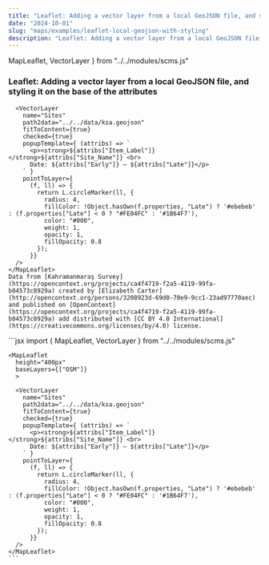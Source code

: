 ```yaml
---
title: "Leaflet: Adding a vector layer from a local GeoJSON file, and styling it on the base of the attributes"
date: "2024-10-01"
slug: "maps/examples/leaflet-local-geojson-with-styling"
description: "Leaflet: Adding a vector layer from a local GeoJSON file, and styling it on the base of the attributes"
---
```


  MapLeaflet,
  VectorLayer
} from "../../modules/scms.js"


### Leaflet: Adding a vector layer from a local GeoJSON file, and styling it on the base of the attributes


<div className="row mt-3 mb-5 border-top border-bottom py-3">
  <div className="col-6">
    <MapLeaflet
      height="400px"
      baseLayers={["OSM"]}
      >
      
      <VectorLayer 
        name="Sites"
        path2data="../../data/ksa.geojson"
        fitToContent={true}
        checked={true}
        popupTemplate={ (attribs) => `
          <p><strong>${attribs["Item_Label"]}</strong>${attribs["Site_Name"]} <br>
          Date: ${attribs["Early"]} — ${attribs["Late"]}</p>
        ` }
        pointToLayer={
          (f, ll) => {
            return L.circleMarker(ll, {
              radius: 4,
              fillColor: !Object.hasOwn(f.properties, "Late") ? '#ebebeb' : (f.properties["Late"] < 0 ? "#FE04FC" : '#1B64F7'),
              color: "#000",
              weight: 1,
              opacity: 1,
              fillOpacity: 0.8
            });
          }}
      />
    </MapLeaflet>
    Data from [Kahramanmaraş Survey](https://opencontext.org/projects/ca4f4719-f2a5-4119-99fa-b04573c8929a) created by [Elizabeth Carter](http://opencontext.org/persons/3208923d-69d0-70e9-9cc1-23ad97770aec) and published on [OpenContext](https://opencontext.org/projects/ca4f4719-f2a5-4119-99fa-b04573c8929a) add distributed with [CC BY 4.0 International](https://creativecommons.org/licenses/by/4.0) license.

  </div>
  <div className="col-6">
    ```jsx
    import {
      MapLeaflet,
      VectorLayer
    } from "../../modules/scms.js"

    <MapLeaflet
      height="400px"
      baseLayers={["OSM"]}
      >
      
      <VectorLayer 
        name="Sites"
        path2data="../../data/ksa.geojson"
        fitToContent={true}
        checked={true}
        popupTemplate={ (attribs) => `
          <p><strong>${attribs["Item_Label"]}</strong>${attribs["Site_Name"]} <br>
          Date: ${attribs["Early"]} — ${attribs["Late"]}</p>
        ` }
        pointToLayer={
          (f, ll) => {
            return L.circleMarker(ll, {
              radius: 4,
              fillColor: !Object.hasOwn(f.properties, "Late") ? '#ebebeb' : (f.properties["Late"] < 0 ? "#FE04FC" : '#1B64F7'),
              color: "#000",
              weight: 1,
              opacity: 1,
              fillOpacity: 0.8
            });
          }}
      />
    </MapLeaflet>
    ```
  </div>
</div>